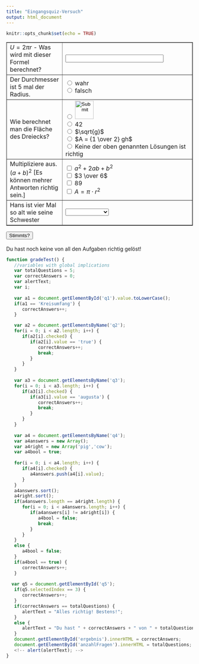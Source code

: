 ```yaml
---
title: "Eingangsquiz-Versuch"
output: html_document
---
```


```r
knitr::opts_chunk$set(echo = TRUE)
```
<form id="test">
<table border="1" cellspacing="0" cellpadding="5">
<tr>
<td>$U=2\pi r$ - Was wird mit dieser Formel berechnet?</td>
<td>
<input id="q1" maxlength="30" name="q1" size="30" type="text" /></td>
</tr>
<tr>
<td>Der Durchmesser ist 5 mal der Radius.</td>
<td>
<input name="q2" type="radio" value="true" />
        wahr <br>
<input name="q2" type="radio" value="false" />
        falsch</td>
</tr>
<tr>
<td>Wie berechnet man die Fläche des Dreiecks?</td>
<td>
<input name="q3" type="radio" value="d1" />
      <input type="image" src="../images/logo.png" height="50px"> <br>
<input name="q3" type="radio" value="d2" />
      $42$ <br>
<input name="q3" type="radio" value="d3" />
      $\sqrt{g}$ <br>
<input name="q3" type="radio" value="d4" />
      $A = {1 \over 2} gh$ <br>
<input name="q3" type="radio" value="keine" />
      Keine der oben genannten Lösungen ist richtig</td>
</tr>
<tr>
<td width="30%">Multipliziere aus. $(a+b)^2$ [Es können mehrer Antworten richtig sein.]</td>
<td>
<input id="q4" name="q4" type="checkbox" value="1" />
        $a^2+2ab+b^2$ <br>
<input id="q4" name="q4" type="checkbox" value="2" />
        $3 \over 6$ <br>
<input id="q4" name="q4" type="checkbox" value="3" />
        $89$ <br>
<input id="q4" name="q4" type="checkbox" value="4" />
        $A=\pi \cdot r^2$</td>
</tr>
<tr>
<td>Hans ist vier Mal so alt wie seine Schwester</td>
<td>
<select id="q5" name="q5">
        <option value="t1"> </option>
        <option value="t2">Hans kann alles</option>
        <option value="t3">$7$</option>
        <option value="t4">$4h=s$</option>
        <option value="t5">Abrakadabra</option>
      </select></td>
</tr>
</table>
<input onclick="gradeTest()" name="submit" type="button" value="Stimmts?"/>
<br>
<br>
Du hast <span id="ergebnis"> noch keine </span> von <span id="anzahlFragen"> all den </span> Aufgaben richtig gelöst!
</form>

 
```js

function gradeTest() {
   //variables with global implications
   var totalQuestions = 5;
   var correctAnswers = 0;
   var alertText;
   var i;
   
   var a1 = document.getElementById('q1').value.toLowerCase();
   if(a1 == 'Kreisumfang') {
      correctAnswers++;
   }

   var a2 = document.getElementsByName('q2');
   for(i = 0; i < a2.length; i++) {
      if(a2[i].checked) {
         if(a2[i].value == 'true') {
            correctAnswers++;
            break;
         }
      }
   }
   
   var a3 = document.getElementsByName('q3');
   for(i = 0; i < a3.length; i++) {
      if(a3[i].checked) {
         if(a3[i].value == 'augusta') {
            correctAnswers++;
            break;
         }
      }
   }
   
   var a4 = document.getElementsByName('q4');
   var a4answers = new Array();
   var a4right = new Array('pig','cow');
   var a4bool = true;
 
   for(i = 0; i < a4.length; i++) {
      if(a4[i].checked) {
         a4answers.push(a4[i].value);
      }
   }
   a4answers.sort();
   a4right.sort();
   if(a4answers.length == a4right.length) {
      for(i = 0; i < a4answers.length; i++) {
         if(a4answers[i] != a4right[i]) {
            a4bool = false;
            break;
         }
      }
   }
   else {
      a4bool = false;
   }
   if(a4bool == true) {
      correctAnswers++;
   }
   
  var q5 = document.getElementById('q5');
   if(q5.selectedIndex == 3) {
      correctAnswers++;
   }
   if(correctAnswers == totalQuestions) {
      alertText = "Alles richtig! Bestens!";
   }
   else {
      alertText = "Du hast " + correctAnswers + " von " + totalQuestions + " Antworten richtig!";
   }
   document.getElementById('ergebnis').innerHTML = correctAnswers;
   document.getElementById('anzahlFragen').innerHTML = totalQuestions;
   <!-- alert(alertText); -->
}




```